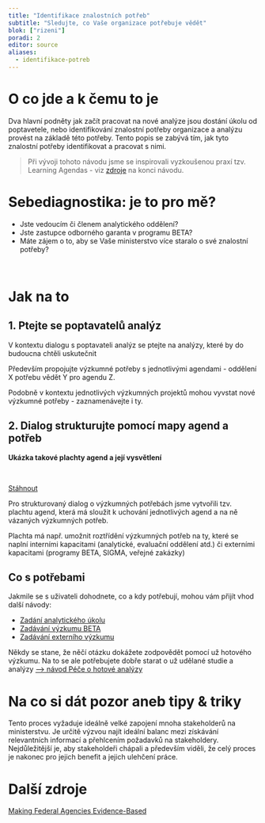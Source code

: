 ```yaml
---
title: "Identifikace znalostních potřeb"
subtitle: "Sledujte, co Vaše organizace potřebuje vědět"
blok: ["rizeni"]
poradi: 2
editor: source
aliases: 
  - identifikace-potreb 
---
```


# O co jde a k čemu to je

Dva hlavní podněty jak začít pracovat na nové analýze jsou dostání úkolu od poptavetele, nebo identifikování znalostní potřeby organizace a analýzu provést na základě této potřeby. Tento popis se zabývá tím, jak tyto znalostní potřeby identifikovat a pracovat s nimi.  

> Při vývoji tohoto návodu jsme se inspirovali vyzkoušenou praxí tzv. Learning Agendas - viz [zdroje](#další-zdroje) na konci návodu.

# Sebediagnostika: je to pro mě?

- Jste vedoucím či členem analytického oddělení?
- Jste zastupce odborného garanta v programu BETA?
- Máte zájem o to, aby se Vaše ministerstvo více staralo o své znalostní potřeby?

:::{.strip .page-columns .page-full}

:::{.aside}
<br>
:::

# Jak na to

## 1. Ptejte se poptavatelů analýz

V kontextu dialogu s poptavateli analýz se ptejte na analýzy, které by do budoucna chtěli uskutečnit 

Především propojujte výzkumné potřeby s jednotlivými agendami - oddělení X potřebu vědět Y pro agendu Z.

Podobně v kontextu jednotlivých výzkumných projektů mohou vyvstat nové výzkumné potřeby - zaznamenávejte i ty.

## 2. Dialog strukturujte pomocí mapy agend a potřeb

:::{.aside}

**Ukázka takové plachty agend a její vysvětlení**

<br>

:::{.btn .btn-resource} 
[Stáhnout](attachments/Plachta agend - web verze.docx)
:::
:::

Pro strukturovaný dialog o výzkumných potřebách jsme vytvořili tzv. plachtu agend, která má sloužit k uchování jednotlivých agend a na ně vázaných výzkumných potřeb. 

Plachta má např. umožnit roztřídění výzkumných potřeb na ty, které se naplní interními kapacitami (analytické, evaluační oddělení atd.) či externími kapacitami (programy BETA, SIGMA, veřejné zakázky)

##  Co s potřebami

Jakmile se s uživateli dohodnete, co a kdy potřebují, mohou vám přijít vhod další návody:

- [Zadání analytického úkolu](zadani-ukolu)
- [Zadávání výzkumu BETA](beta)
- [Zadávání externího výzkumu](zadani-vyzkumu)

Někdy se stane, že něčí otázku dokážete zodpovědět pomocí už hotového výzkumu. Na to se ale potřebujete dobře starat o už udělané studie a analýzy [[⟶ návod Péče o hotové analýzy](knowledge-management)]{.btn .btn-resource}

:::

# Na co si dát pozor aneb tipy & triky

Tento proces vyžaduje ideálně velké zapojení mnoha stakeholderů na ministerstvu. Je určitě výzvou najít ideální balanc mezi získávání relevantních informací a přehlcením požadavků na stakeholdery. Nejdůležitější je, aby stakeholdeři chápali a především viděli, že celý proces je nakonec pro jejich benefit a jejich ulehčení práce. 

# Další zdroje

[Making Federal Agencies Evidence-Based](https://www.businessofgovernment.org/sites/default/files/Making%20Federal%20Agencies%20Evidence%20Based.pdf)
